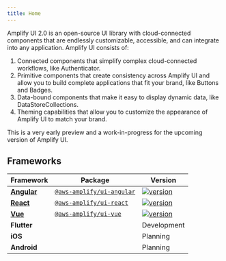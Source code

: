 ```yaml
---
title: Home
---
```


Amplify UI 2.0 is an open-source UI library with cloud-connected components that are endlessly customizable, accessible, and can integrate into any application. Amplify UI consists of:

1. Connected components that simplify complex cloud-connected workflows, like Authenticator.
2. Primitive components that create consistency across Amplify UI and allow you to build complete applications that fit your brand, like Buttons and Badges.
3. Data-bound components that make it easy to display dynamic data, like DataStoreCollections.
4. Theming capabilities that allow you to customize the appearance of Amplify UI to match your brand.

This is a very early preview and a work-in-progress for the upcoming version of Amplify UI.

## Frameworks

| Framework                                                   | Package                                                                            | Version                                                                                                                                   |
| ----------------------------------------------------------- | ---------------------------------------------------------------------------------- | ----------------------------------------------------------------------------------------------------------------------------------------- |
| [**Angular**](ui/components/authenticator?platform=angular) | [`@aws-amplify/ui-angular`](https://www.npmjs.com/package/@aws-amplify/ui-angular) | [![version](https://img.shields.io/npm/v/@aws-amplify/ui-angular/next.svg)](https://www.npmjs.com/package/@aws-amplify/ui-angular/v/next) |
| [**React**](ui/components/authenticator?platform=react)     | [`@aws-amplify/ui-react`](https://www.npmjs.com/package/@aws-amplify/ui-react)     | [![version](https://img.shields.io/npm/v/@aws-amplify/ui-react/next.svg)](https://www.npmjs.com/package/@aws-amplify/ui-react/v/next)     |
| [**Vue**](ui/components/authenticator?platform=vue)         | [`@aws-amplify/ui-vue`](https://www.npmjs.com/package/@aws-amplify/ui-vue)         | [![version](https://img.shields.io/npm/v/@aws-amplify/ui-vue/next.svg)](https://www.npmjs.com/package/@aws-amplify/ui-vue/v/next)         |
| **Flutter**                                                 |                                                                                    | Development                                                                                                                               |
| **iOS**                                                     |                                                                                    | Planning                                                                                                                                  |
| **Android**                                                 |                                                                                    | Planning                                                                                                                                  |

